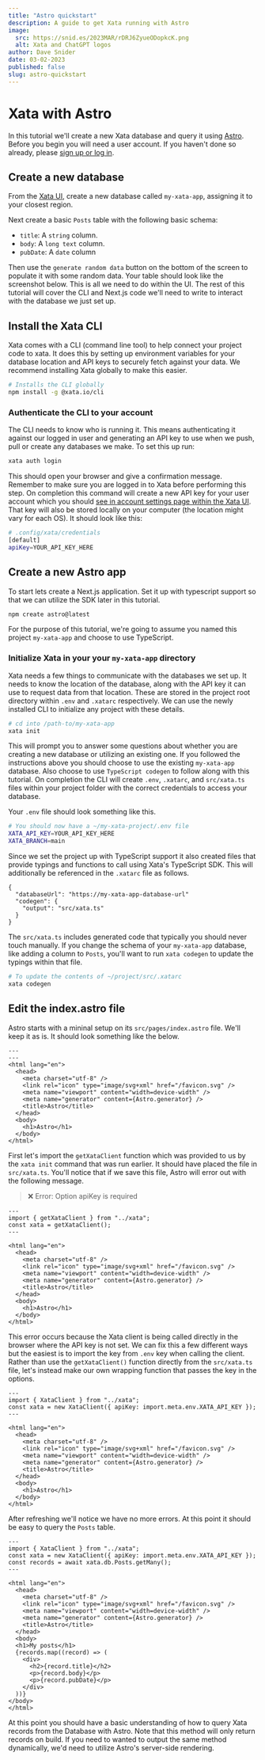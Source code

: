 ```yaml
---
title: "Astro quickstart"
description: A guide to get Xata running with Astro
image:
  src: https://snid.es/2023MAR/rDRJ6ZyueODopkcK.png
  alt: Xata and ChatGPT logos
author: Dave Snider
date: 03-02-2023
published: false
slug: astro-quickstart
---
```


# Xata with Astro

In this tutorial we'll create a new Xata database and query it using [Astro][2]. Before you begin you will need a user account. If you haven't done so already, please [sign up or log in][0].

## Create a new database

From the [Xata UI][0], create a new database called `my-xata-app`, assigning it to your closest region.

Next create a basic `Posts` table with the following basic schema:

- `title`: A `string` column.
- `body`: A `long text` column.
- `pubDate`: A `date` column

Then use the `generate random data` button on the bottom of the screen to populate it with some random data. Your table should look like the screenshot below. This is all we need to do within the UI. The rest of this tutorial will cover the CLI and Next.js code we'll need to write to interact with the database we just set up.

<ArticleImage src="https://xata.io/docs/images/docs/getting-started/posts.png" width="1688" height="949" alt="A xata table of posts" caption="A simple posts table" variant="nightParty" position="center" />

## Install the Xata CLI

Xata comes with a CLI (command line tool) to help connect your project code to xata. It does this by setting up environment variables for your database location and API keys to securely fetch against your data. We recommend installing Xata globally to make this easier.

```bash
# Installs the CLI globally
npm install -g @xata.io/cli
```

### Authenticate the CLI to your account

The CLI needs to know who is running it. This means authenticating it against our logged in user and generating an API key to use when we push, pull or create any databases we make. To set this up run:

```bash
xata auth login
```

This should open your browser and give a confirmation message. Remember to make sure you are logged in to Xata before performing this step. On completion this command will create a new API key for your user account which you should [see in account settings page within the Xata UI][1]. That key will also be stored locally on your computer (the location might vary for each OS). It should look like this:

```sh
# .config/xata/credentials
[default]
apiKey=YOUR_API_KEY_HERE
```

## Create a new Astro app

To start lets create a Next.js application. Set it up with typescript support so that we can utilize the SDK later in this tutorial.

```bash
npm create astro@latest
```

For the purpose of this tutorial, we're going to assume you named this project `my-xata-app` and choose to use TypeScript.

### Initialize Xata in your your `my-xata-app` directory

Xata needs a few things to communicate with the databases we set up. It needs to know the location of the database, along with the API key it can use to request data from that location. These are stored in the project root directory within `.env` and `.xatarc` respectively. We can use the newly installed CLI to initialize any project with these details.

```bash
# cd into /path-to/my-xata-app
xata init
```

This will prompt you to answer some questions about whether you are creating a new database or utilizing an existing one. If you followed the instructions above you should choose to use the existing `my-xata-app` database. Also choose to use `TypeScript codegen` to follow along with this tutorial. On completion the CLI will create `.env`, `.xatarc`, and `src/xata.ts` files within your project folder with the correct credentials to access your database.

Your `.env` file should look something like this.

```bash
# You should now have a ~/my-xata-project/.env file
XATA_API_KEY=YOUR_API_KEY_HERE
XATA_BRANCH=main
```

Since we set the project up with TypeScript support it also created files that provide typings and functions to call using Xata's TypeScript SDK. This will additionally be referenced in the `.xatarc` file as follows.

```jsonc {3}
{
  "databaseUrl": "https://my-xata-app-database-url"
  "codegen": {
    "output": "src/xata.ts"
  }
}
```

The `src/xata.ts` includes generated code that typically you should never touch manually. If you change the schema of your `my-xata-app` database, like adding a column to `Posts`, you'll want to run `xata codegen` to update the typings within that file.

```bash
# To update the contents of ~/project/src/.xatarc
xata codegen
```

## Edit the index.astro file

Astro starts with a mininal setup on its `src/pages/index.astro` file. We'll keep it as is. It should look something like the below.

```tsx
---
---
<html lang="en">
  <head>
    <meta charset="utf-8" />
    <link rel="icon" type="image/svg+xml" href="/favicon.svg" />
    <meta name="viewport" content="width=device-width" />
    <meta name="generator" content={Astro.generator} />
    <title>Astro</title>
  </head>
  <body>
    <h1>Astro</h1>
  </body>
</html>
```

First let's import the `getXataClient` function which was provided to us by the `xata init` command that was run earlier. It should have placed the file in `src/xata.ts`. You'll notice that if we save this file, Astro will error out with the following message.

> ❌ Error: Option apiKey is required

```tsx {2-3}
---
import { getXataClient } from "../xata";
const xata = getXataClient();
---

<html lang="en">
  <head>
    <meta charset="utf-8" />
    <link rel="icon" type="image/svg+xml" href="/favicon.svg" />
    <meta name="viewport" content="width=device-width" />
    <meta name="generator" content={Astro.generator} />
    <title>Astro</title>
  </head>
  <body>
    <h1>Astro</h1>
  </body>
</html>
```

This error occurs because the Xata client is being called directly in the browser where the API key is not set. We can fix this a few different ways but the easiest is to import the key from `.env` key when calling the client. Rather than use the `getXataClient()` function directly from the `src/xata.ts` file, let's instead make our own wrapping function that passes the key in the options.

```tsx {2-3}
---
import { XataClient } from "../xata";
const xata = new XataClient({ apiKey: import.meta.env.XATA_API_KEY });
---

<html lang="en">
  <head>
    <meta charset="utf-8" />
    <link rel="icon" type="image/svg+xml" href="/favicon.svg" />
    <meta name="viewport" content="width=device-width" />
    <meta name="generator" content={Astro.generator} />
    <title>Astro</title>
  </head>
  <body>
    <h1>Astro</h1>
  </body>
</html>
```

After refreshing we'll notice we have no more errors. At this point it should be easy to query the `Posts` table.

```tsx {4,17-23}
---
import { XataClient } from "../xata";
const xata = new XataClient({ apiKey: import.meta.env.XATA_API_KEY });
const records = await xata.db.Posts.getMany();
---

<html lang="en">
  <head>
    <meta charset="utf-8" />
    <link rel="icon" type="image/svg+xml" href="/favicon.svg" />
    <meta name="viewport" content="width=device-width" />
    <meta name="generator" content={Astro.generator} />
    <title>Astro</title>
  </head>
  <body>
  <h1>My posts</h1>
  {records.map((record) => (
    <div>
      <h2>{record.title}</h2>
      <p>{record.body}</p>
      <p>{record.pubDate}</p>
    </div>
  ))}
</body>
</html>
```

At this point you should have a basic understanding of how to query Xata records from the Database with Astro. Note that this method will only return records on build. If you need to wanted to output the same method dynamically, we'd need to utilize Astro's server-side rendering.

[0]: https://app.xata.io
[1]: https://app.xata.io/settings
[2]: https://astro.build

